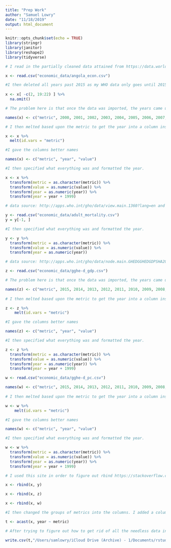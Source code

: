 ```yaml
---
title: "Prep Work"
author: "Samuel Lowry"
date: "11/18/2019"
output: html_document
---
```


```r
knitr::opts_chunk$set(echo = TRUE)
library(stringr)
library(janitor)
library(reshape2)
library(tidyverse)
```

```r
# I read in the partially cleaned data attained from https://data.worldbank.org/country/angola?view=chart

x <- read.csv("economic_data/angola_econ.csv")

#I then deleted all years past 2015 as my WHO data only goes until 2015
  
x <- x[ -c(2, 19:22) ] %>% 
  na.omit() 

# The problem here is that once the data was imported, the years came up with x in front of them, so I renamed them all. 

names(x) <- c("metric", 2000, 2001, 2002, 2003, 2004, 2005, 2006, 2007, 2008, 2009, 2010, 2011, 2012, 2013, 2014, 2015)

# I then melted based upon the metric to get the year into a column instead of row. 

x <- x %>% 
  melt(id.vars = "metric") 

#I gave the columns better names

names(x) <- c("metric", "year", "value")

#I then specified what everything was and formatted the year.

x <- x %>% 
  transform(metric = as.character(metric)) %>%
  transform(value = as.numeric(value)) %>% 
  transform(year = as.numeric(year)) %>% 
  transform(year = year + 1999) 
```


```r
# data source: http://apps.who.int/gho/data/view.main.1360?lang=en and I got rid of the first row because it was for 2016, and we are just working with 2000-2015

y <- read.csv("economic_data/adult_mortality.csv") 
y = y[-1, ]

#I then specified what everything was and formatted the year.

y <- y %>% 
  transform(metric = as.character(metric)) %>%
  transform(value = as.numeric(value)) %>% 
  transform(year = as.numeric(year)) 
```

```r
# data source: http://apps.who.int/gho/data/node.main.GHEDGGHEDGDPSHA2011?lang=en

z <- read.csv("economic_data/gghe-d_gdp.csv") 

# The problem here is that once the data was imported, the years came up with x in front of them, so I renamed them all.

names(z) <- c("metric", 2015, 2014, 2013, 2012, 2011, 2010, 2009, 2008, 2007, 2006, 2005, 2004, 2003, 2002, 2001, 2000)
 
# I then melted based upon the metric to get the year into a column instead of row. 

z <- z %>% 
    melt(id.vars = "metric")

#I gave the columns better names

names(z) <- c("metric", "year", "value")

#I then specified what everything was and formatted the year.

z <- z %>% 
  transform(metric = as.character(metric)) %>%
  transform(value = as.numeric(value)) %>% 
  transform(year = as.numeric(year)) %>% 
  transform(year = year + 1999) 
```

```r
w <- read.csv("economic_data/gghe-d_pc.csv") 

names(w) <- c("metric", 2015, 2014, 2013, 2012, 2011, 2010, 2009, 2008, 2007, 2006, 2005, 2004, 2003, 2002, 2001, 2000)
 
# I then melted based upon the metric to get the year into a column instead of row. 

w <- w %>% 
    melt(id.vars = "metric")

#I gave the columns better names

names(w) <- c("metric", "year", "value")

#I then specified what everything was and formatted the year.

w <- w %>% 
  transform(metric = as.character(metric)) %>%
  transform(value = as.numeric(value)) %>% 
  transform(year = as.numeric(year)) %>% 
  transform(year = year + 1999) 
```

```r
# I used this site in order to figure out rbind https://stackoverflow.com/questions/10358680/adding-a-one-dataframe-to-the-the-end-of-another-data-frame-in-r and then compiled all the needed data into 

x <- rbind(x, y)

x <- rbind(x, z)

x <- rbind(x, w)

```

```r
#I then changed the groups of metrics into the columns. I added a column on where angola was recieving an IMF loan or not. Information on that found here: https://www.imf.org/external/np/fin/tad/extarr2.aspx?memberKey1=23&date1key=2019-10-31

t <- acast(x, year ~ metric) 
```

```r
# After trying to figure out how to get rid of all the needless data in r I resolved that since I am gonna have to read through it all manually, it would be fine to do it in excel, so I used this link to export it! https://datatofish.com/export-dataframe-to-csv-in-r/

write.csv(t,"/Users/samlowry/iCloud Drive (Archive) - 1/Documents/rstudio/angolaproject/economic_data/toomuch.csv", row.names = TRUE)
```







